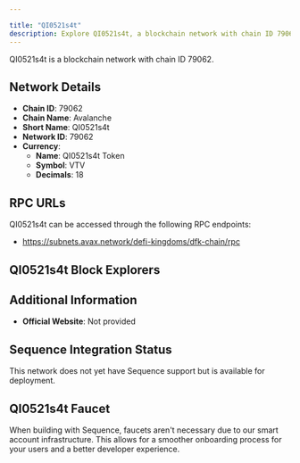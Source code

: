 ```yaml
---

title: "QI0521s4t"
description: Explore QI0521s4t, a blockchain network with chain ID 79062. Learn about its native currency, QI0521s4t Token, and how to interact with the network.
---
```




QI0521s4t is a blockchain network with chain ID 79062.

## Network Details

- **Chain ID**: 79062
- **Chain Name**: Avalanche
- **Short Name**: QI0521s4t
- **Network ID**: 79062
- **Currency**: 
  - **Name**: QI0521s4t Token
  - **Symbol**: VTV
  - **Decimals**: 18

## RPC URLs

QI0521s4t can be accessed through the following RPC endpoints:

- https://subnets.avax.network/defi-kingdoms/dfk-chain/rpc

## QI0521s4t Block Explorers



## Additional Information

- **Official Website**: Not provided

## Sequence Integration Status

This network does not yet have Sequence support but is available for deployment.

## QI0521s4t Faucet

When building with Sequence, faucets aren't necessary due to our smart account infrastructure. This allows for a smoother onboarding process for your users and a better developer experience.
